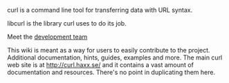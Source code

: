 curl is a command line tool for transferring data with URL syntax.

libcurl is the library curl uses to do its job.

Meet the [[DevTeam|development team]]

This wiki is meant as a way for users to easily contribute to the project. Additional documentation, hints, guides, examples and more. The main curl web site is at http://curl.haxx.se/ and it contains a vast amount of documentation and resources. There's no point in duplicating them here.
